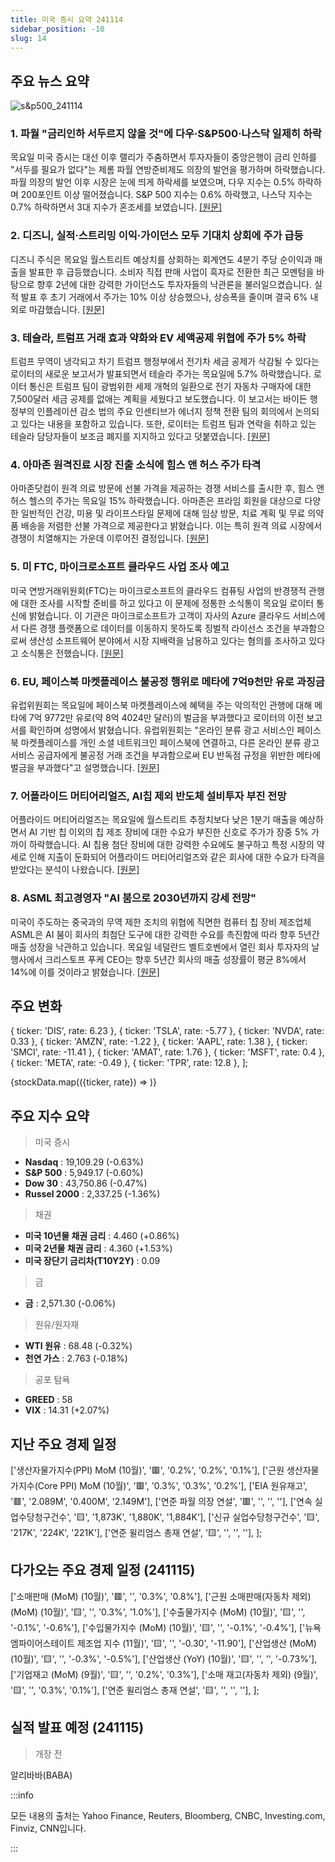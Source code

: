 ```yaml
---
title: 미국 증시 요약 241114
sidebar_position: -10
slug: 14
---
```


## 주요 뉴스 요약

![s&p500_241114](/map/241114.png)

### 1. **파월 "금리인하 서두르지 않을 것"에 다우·S&P500·나스닥 일제히 하락**

목요일 미국 증시는 대선 이후 랠리가 주춤하면서 투자자들이 중앙은행이 금리 인하를 "서두를 필요가 없다"는 제롬 파월 연방준비제도 의장의 발언을 평가하며 하락했습니다. 파월 의장의 발언 이후 시장은 눈에 띄게 하락세를 보였으며, 다우 지수는 0.5% 하락하며 200포인트 이상 떨어졌습니다. S&P 500 지수는 0.6% 하락했고, 나스닥 지수는 0.7% 하락하면서 3대 지수가 혼조세를 보였습니다. [[원문]](https://finance.yahoo.com/news/live/stock-market-today-dow-sp-500-nasdaq-slide-as-powell-says-fed-in-no-hurry-on-rate-cuts-170040439.html)

### 2. **디즈니, 실적·스트리밍 이익·가이던스 모두 기대치 상회에 주가 급등**

디즈니 주식은 목요일 월스트리트 예상치를 상회하는 회계연도 4분기 주당 순이익과 매출을 발표한 후 급등했습니다. 소비자 직접 판매 사업이 흑자로 전환한 최근 모멘텀을 바탕으로 향후 2년에 대한 강력한 가이던스도 투자자들의 낙관론을 불러일으켰습니다. 실적 발표 후 초기 거래에서 주가는 10% 이상 상승했으나, 상승폭을 줄이며 결국 6% 내외로 마감했습니다. [[원문]](https://finance.yahoo.com/news/disney-stock-jumps-as-earnings-streaming-profit-and-guidance-top-estimates-143049805.html)

### 3. **테슬라, 트럼프 거래 효과 약화와 EV 세액공제 위협에 주가 5% 하락**

트럼프 무역이 냉각되고 차기 트럼프 행정부에서 전기차 세금 공제가 삭감될 수 있다는 로이터의 새로운 보고서가 발표되면서 테슬라 주가는 목요일에 5.7% 하락했습니다. 로이터 통신은 트럼프 팀이 광범위한 세제 개혁의 일환으로 전기 자동차 구매자에 대한 7,500달러 세금 공제를 없애는 계획을 세웠다고 보도했습니다. 이 보고서는 바이든 행정부의 인플레이션 감소 법의 주요 인센티브가 에너지 정책 전환 팀의 회의에서 논의되고 있다는 내용을 포함하고 있습니다. 또한, 로이터는 트럼프 팀과 연락을 취하고 있는 테슬라 담당자들이 보조금 폐지를 지지하고 있다고 덧붙였습니다. [[원문]](https://finance.yahoo.com/news/tesla-stock-falls-as-trump-trade-fades-and-ev-tax-credits-come-under-threat-170918953.html)

### 4. **아마존 원격진료 시장 진출 소식에 힘스 앤 허스 주가 타격**

아마존닷컴이 원격 의료 방문에 선불 가격을 제공하는 경쟁 서비스를 출시한 후, 힘스 앤 허스 헬스의 주가는 목요일 15% 하락했습니다. 아마존은 프라임 회원을 대상으로 다양한 일반적인 건강, 미용 및 라이프스타일 문제에 대해 임상 방문, 치료 계획 및 무료 의약품 배송을 저렴한 선불 가격으로 제공한다고 밝혔습니다. 이는 특히 원격 의료 시장에서 경쟁이 치열해지는 가운데 이루어진 결정입니다. [[원문]](https://www.reuters.com/business/healthcare-pharmaceuticals/amazons-push-into-telehealth-knocks-shares-hims-hers-2024-11-14/)

### 5. **미 FTC, 마이크로소프트 클라우드 사업 조사 예고**

미국 연방거래위원회(FTC)는 마이크로소프트의 클라우드 컴퓨팅 사업의 반경쟁적 관행에 대한 조사를 시작할 준비를 하고 있다고 이 문제에 정통한 소식통이 목요일 로이터 통신에 밝혔습니다. 이 기관은 마이크로소프트가 고객이 자사의 Azure 클라우드 서비스에서 다른 경쟁 플랫폼으로 데이터를 이동하지 못하도록 징벌적 라이선스 조건을 부과함으로써 생산성 소프트웨어 분야에서 시장 지배력을 남용하고 있다는 혐의를 조사하고 있다고 소식통은 전했습니다. [[원문]](https://www.reuters.com/technology/us-regulators-plan-investigate-microsofts-cloud-business-ft-reports-2024-11-14/)

### 6. **EU, 페이스북 마켓플레이스 불공정 행위로 메타에 7억9천만 유로 과징금**

유럽위원회는 목요일에 페이스북 마켓플레이스에 혜택을 주는 악의적인 관행에 대해 메타에 7억 9772만 유로(약 8억 4024만 달러)의 벌금을 부과했다고 로이터의 이전 보고서를 확인하며 성명에서 밝혔습니다. 유럽위원회는 "온라인 분류 광고 서비스인 페이스북 마켓플레이스를 개인 소셜 네트워크인 페이스북에 연결하고, 다른 온라인 분류 광고 서비스 공급자에게 불공정 거래 조건을 부과함으로써 EU 반독점 규정을 위반한 메타에 벌금을 부과했다"고 설명했습니다. [[원문]](https://www.reuters.com/technology/eu-fines-meta-797-million-over-abusive-practices-benefiting-facebook-marketplace-2024-11-14/)

### 7. **어플라이드 머티어리얼즈, AI칩 제외 반도체 설비투자 부진 전망**

어플라이드 머티어리얼즈는 목요일에 월스트리트 추정치보다 낮은 1분기 매출을 예상하면서 AI 기반 칩 이외의 칩 제조 장비에 대한 수요가 부진한 신호로 주가가 장중 5% 가까이 하락했습니다. AI 칩용 첨단 장비에 대한 강력한 수요에도 불구하고 특정 시장의 약세로 인해 지출이 둔화되어 어플라이드 머티어리얼즈와 같은 회사에 대한 수요가 타격을 받았다는 분석이 나왔습니다. [[원문]](https://www.reuters.com/technology/applied-materials-forecasts-quarterly-revenue-below-estimates-weak-demand-2024-11-14/)

### 8. **ASML 최고경영자 "AI 붐으로 2030년까지 강세 전망"**

미국이 주도하는 중국과의 무역 제한 조치의 위협에 직면한 컴퓨터 칩 장비 제조업체 ASML은 AI 붐이 회사의 최첨단 도구에 대한 강력한 수요를 촉진함에 따라 향후 5년간 매출 성장을 낙관하고 있습니다. 목요일 네덜란드 벨트호벤에서 열린 회사 투자자의 날 행사에서 크리스토프 푸케 CEO는 향후 5년간 회사의 매출 성장률이 평균 8%에서 14%에 이를 것이라고 밝혔습니다. [[원문]](https://www.reuters.com/technology/asml-says-its-revenue-grow-44-bln-60-bln-euros-by-2030-2024-11-14/)

## 주요 변화

  { ticker: 'DIS', rate: 6.23 },
  { ticker: 'TSLA', rate: -5.77 },
  { ticker: 'NVDA', rate: 0.33 },
  { ticker: 'AMZN', rate: -1.22 },
  { ticker: 'AAPL', rate: 1.38 },
  { ticker: 'SMCI', rate: -11.41 },
  { ticker: 'AMAT', rate: 1.76 },
  { ticker: 'MSFT', rate: 0.4 },
  { ticker: 'META', rate: -0.49 },
  { ticker: 'TPR', rate: 12.8 },
];

{stockData.map(({ticker, rate}) => <StockCardMini key={ticker} ticker={ticker} rate={rate}></StockCardMini>)}

## 주요 지수 요약

> 미국 증시

- **Nasdaq** : 19,109.29 (-0.63%)
- **S&P 500** : 5,949.17 (-0.60%)
- **Dow 30** : 43,750.86 (-0.47%)
- **Russel 2000** : 2,337.25 (-1.36%)

> 채권

- **미국 10년물 채권 금리** : 4.460 (+0.86%)
- **미국 2년물 채권 금리** : 4.360 (+1.53%)
- **미국 장단기 금리차(T10Y2Y)** : 0.09

> 금

- **금** : 2,571.30 (-0.06%)

> 원유/원자재

- **WTI 원유** : 68.48 (-0.32%)
- **천연 가스** : 2.763 (-0.18%)

> 공포 탐욕

- **GREED** : 58
- **VIX** : 14.31 (+2.07%)

## 지난 주요 경제 일정

  ['생산자물가지수(PPI) MoM (10월)', '🟥', '0.2%', '0.2%', '0.1%'],
  ['근원 생산자물가지수(Core PPI) MoM (10월)', '🟥', '0.3%', '0.3%', '0.2%'],
  ['EIA 원유재고', '🟥', '2.089M', '0.400M', '2.149M'],
  ['연준 파월 의장 연설', '🟥', '', '', ''],
  ['연속 실업수당청구건수', '🟨', '1,873K', '1,880K', '1,884K'],
  ['신규 실업수당청구건수', '🟨', '217K', '224K', '221K'],
  ['연준 윌리엄스 총재 연설', '🟨', '', '', ''],
];

<EconomicCalendar data={eventsData} />

## 다가오는 주요 경제 일정 (241115)

  ['소매판매 (MoM) (10월)', '🟥', '', '0.3%', '0.8%'],
  ['근원 소매판매(자동차 제외) (MoM) (10월)', '🟨', '', '0.3%', '1.0%'],
  ['수출물가지수 (MoM) (10월)', '🟨', '', '-0.1%', '-0.6%'],
  ['수입물가지수 (MoM) (10월)', '🟨', '', '-0.1%', '-0.4%'],
  ['뉴욕 엠파이어스테이트 제조업 지수 (11월)', '🟨', '', '-0.30', '-11.90'],
  ['산업생산 (MoM) (10월)', '🟨', '', '-0.3%', '-0.5%'],
  ['산업생산 (YoY) (10월)', '🟨', '', '', '-0.73%'],
  ['기업재고 (MoM) (9월)', '🟨', '', '0.2%', '0.3%'],
  ['소매 재고(자동차 제외) (9월)', '🟨', '', '0.3%', '0.1%'],
  ['연준 윌리엄스 총재 연설', '🟨', '', '', ''],
];

<EconomicCalendar data={nextEventsData} />

## 실적 발표 예정 (241115)

> 개장 전

알리바바(BABA)

:::info

모든 내용의 출처는 Yahoo Finance, Reuters, Bloomberg, CNBC, Investing.com, Finviz, CNN입니다.

:::
